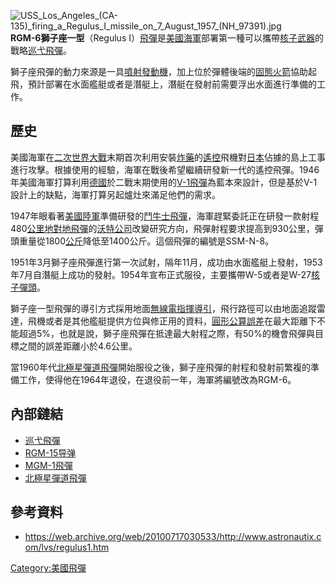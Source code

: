 [[File:USS_Los_Angeles_(CA-135)_firing_a_Regulus_I_missile_on_7_August_1957_(NH_97391).jpg|right]]
'''RGM-6獅子座一型'''（Regulus I）[[飛彈|飛彈]]是[[美國海軍|美國海軍]]部署第一種可以攜帶[[核子武器|核子武器]]的戰略[[巡弋飛彈|巡弋飛彈]]。

獅子座飛彈的動力來源是一具[[噴射發動機|噴射發動機]]，加上位於彈體後端的[[固態火箭|固態火箭]]協助起飛，預計部署在水面艦艇或者是潛艇上，潛艇在發射前需要浮出水面進行準備的工作。

==歷史==
美國海軍在[[二次世界大戰|二次世界大戰]]末期首次利用安裝[[炸藥|炸藥]]的[[遙控|遙控]]飛機對[[日本|日本]]佔據的島上工事進行攻擊。根據使用的經驗，海軍在戰後希望繼續研發新一代的遙控飛彈。1946年美國海軍打算利用[[德國|德國]]於二戰末期使用的[[V-1飛彈|V-1飛彈]]為藍本來設計，但是基於V-1設計上的缺點，海軍打算另起爐灶來滿足他們的需求。

1947年眼看著[[美國陸軍|美國陸軍]]準備研發的[[MGM-1飛彈|鬥牛士飛彈]]，海軍趕緊委託正在研發一款射程480[[公里|公里]][[地對地飛彈|地對地飛彈]]的[[沃特公司|沃特公司]]改變研究方向，飛彈射程要求提高到930公里，彈頭重量從1800[[公斤|公斤]]降低至1400公斤。這個飛彈的編號是SSM-N-8。

1951年3月獅子座飛彈進行第一次試射，隔年11月，成功由水面艦艇上發射，1953年7月自潛艇上成功的發射。1954年宣布正式服役，主要攜帶W-5或者是W-27[[核子武器|核子彈頭]]。

獅子座一型飛彈的導引方式採用地面[[無線電指揮導引|無線電指揮導引]]，飛行路徑可以由地面追蹤雷達，飛機或者是其他艦艇提供方位與修正用的資料，[[圓形公算誤差|圓形公算誤差]]在最大距離下不能超過5%，也就是說，獅子座飛彈在抵達最大射程之際，有50%的機會飛彈與目標之間的誤差距離小於4.6公里。

當1960年代[[UGM-27飛彈|北極星彈道飛彈]]開始服役之後，獅子座飛彈的射程和發射前繁複的準備工作，使得他在1964年退役，在退役前一年，海軍將編號改為RGM-6。

==內部鏈結==
*[[巡弋飛彈|巡弋飛彈]]
*[[RGM-15导弹|RGM-15导弹]]
*[[MGM-1飛彈|MGM-1飛彈]]
*[[UGM-27飛彈|北極星彈道飛彈]]

==參考資料==
*[https://web.archive.org/web/20100717030533/http://www.astronautix.com/lvs/regulus1.htm https://web.archive.org/web/20100717030533/http://www.astronautix.com/lvs/regulus1.htm]




{{武器小作品}}
{{US missiles}}

[[Category:美國飛彈|Category:美國飛彈]]